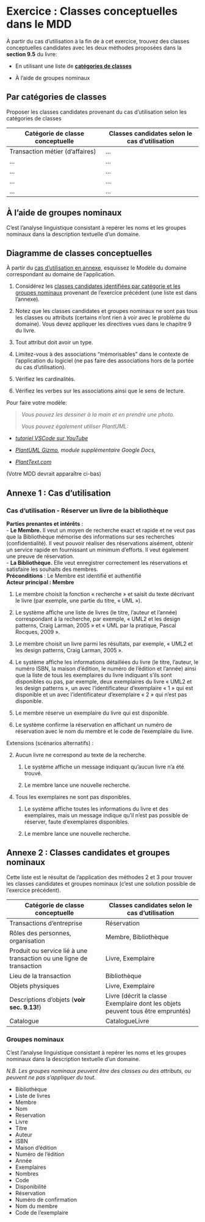 # Exercice : Classes conceptuelles dans le MDD

À partir du cas d’utilisation à la fin de à cet exercice, trouvez des
classes conceptuelles candidates avec les deux méthodes proposées dans
la **section 9.5** du livre:

-   En utilisant une liste de [**catégories de classes**](#sec-catégoriesClasses)

-   À l’aide de groupes nominaux

## Par catégories de classes

Proposer les classes candidates provenant du cas d’utilisation selon les
catégories de classes

| **Catégorie de classe conceptuelle**      | **Classes candidates selon le cas d’utilisation** |
| ----------- | ----------- |
|Transaction métier (d'affaires)             |      ...       |    
|     ...        |       ...      |
|      ...       |       ...      |
|     ...        |       ...      |
|      ...       |       ...      |

## À l’aide de groupes nominaux

C’est l’analyse linguistique consistant à repérer les noms et les
groupes nominaux dans la description textuelle d’un domaine.

## Diagramme de classes conceptuelles

À partir du [cas d’utilisation en annexe](#sec-usecases), esquissez le Modèle du domaine correspondant au
domaine de l’application.

1. Considérez les   [classes candidates identifiées par catégorie et les groupes nominaux](#sec-classes) provenant de l’exercice précédent (une liste est dans l’annexe).

2. Notez que les classes candidates et groupes nominaux ne sont pas tous les classes ou attributs (certains n’ont rien à voir avec le problème du domaine). Vous devez appliquer
les directives vues dans le chapitre 9 du livre.

3. Tout attribut doit avoir un type.

4. Limitez-vous à des associations “mémorisables” dans le contexte de l’application du logiciel (ne pas faire des associations hors de la portée du cas d’utilisation).

5. Vérifiez les cardinalités.

6. Vérifiez les verbes sur les associations ainsi que le sens de lecture.

Pour faire votre modèle:

> *Vous pouvez les dessiner à la main et en prendre une photo.*
>
> *Vous pouvez également utiliser PlantUML:*

-   *[tutoriel VSCode sur YouTube](https://www.youtube.com/watch?v=xkwJ9GwgZJU)*

-   *[PlantUML Gizmo](https://gsuite.google.com/marketplace/app/plantuml_gizmo/950520042571), module supplémentaire Google Docs,*

-   [*PlantText.com*](https://www.planttext.com/)


(Votre MDD devrait apparaître ci-bas) 


## Annexe 1 : Cas d'utilisation

### Cas d’utilisation - Réserver un livre de la bibliothèque{#sec-usecases}

**Parties prenantes et intérêts** :  
- **Le Membre.** Il veut un moyen de recherche exact et rapide et ne
veut pas que la Bibliothèque mémorise des informations sur ses
recherches (confidentialité). Il veut pouvoir réaliser des réservations
aisément, obtenir un service rapide en fournissant un minimum d’efforts.
Il veut également une preuve de réservation.  
- **La Bibliothèque.** Elle veut enregistrer correctement les
réservations et satisfaire les souhaits des membres.  
**Préconditions** : Le Membre est identifié et authentifié  
**Acteur principal : Membre**

1.  Le membre choisit la fonction « recherche » et saisit du texte décrivant le livre (par exemple, une partie du titre, « UML »).

2.  Le système affiche une liste de livres (le titre, l’auteur et l’année) correspondant à la recherche, par exemple, « UML2 et les
design patterns, Craig Larman, 2005 » et « UML par la pratique, Pascal Rocques, 2009 ».

3.  Le membre choisit un livre parmi les résultats, par exemple, « UML2 et les design patterns, Craig Larman, 2005 ».

4.  Le système affiche les informations détaillées du livre (le titre, l’auteur, le numéro ISBN, la maison d’édition, le numéro de l’édition et l’année) ainsi que la liste de tous les exemplaires
du livre indiquant s’ils sont disponibles ou pas, par exemple,
deux exemplaires du livre « UML2 et les design patterns », un avec
l’identificateur d’exemplaire « 1 » qui est disponible et un avec
l’identificateur d’exemplaire « 2 » qui n’est pas disponible.

5.  Le membre réserve un exemplaire du livre qui est disponible.

6.  Le système confirme la réservation en affichant un numéro de
réservation avec le nom du membre et le code de l’exemplaire du
livre.

Extensions (scénarios alternatifs) :

2.  Aucun livre ne correspond au texte de la recherche.

    1.  Le système affiche un message indiquant qu’aucun livre n’a été trouvé.

    2.  Le membre lance une nouvelle recherche.

<!-- -->

4.  Tous les exemplaires ne sont pas disponibles.

    1.  Le système affiche toutes les informations du livre et des exemplaires, mais un message indique qu’il n’est pas possible de réserver, faute d’exemplaires disponibles.

    2.  Le membre lance une nouvelle recherche.

## Annexe 2 :  Classes candidates et groupes nominaux{#sec-classes}

Cette liste est le résultat de l’application des méthodes 2 et 3 pour trouver les classes
candidates et groupes nominaux (c’est une solution possible de l’exercice précédent).

| **Catégorie de classe conceptuelle**      | **Classes candidates selon le cas d’utilisation** |
| ----------- | ----------- |
|  Transactions d’entreprise           | Réservation            |    
|  Rôles des personnes, organisation           | Membre, Bibliothèque            |
|  Produit ou service lié à une transaction ou une ligne de transaction           | Livre, Exemplaire            |    
|  Lieu de la transaction           | Bibliothèque            |
|  Objets physiques           | Livre, Exemplaire            |    
|  Descriptions d’objets (**voir sec. 9.13!**)           | Livre (décrit la classe Exemplaire dont les objets peuvent tous être empruntés)            |
|  Catalogue            | CatalogueLivre            |    

### Groupes nominaux

C’est l’analyse linguistique consistant à repérer les noms et les
groupes nominaux dans la description textuelle d’un domaine.

*N.B. Les groupes nominaux peuvent être des classes ou des attributs, ou peuvent ne pas s’appliquer du tout.*

- Bibliothèque
- Liste de livres
- Membre
- Nom
- Reservation 
- Livre 
- Titre 
- Auteur
- ISBN 
- Maison d’édition 
- Numéro de l’édition
- Année
- Exemplaires
- Nombres 
- Code 
- Disponibilité
- Réservation
- Numéro de confirmation 
- Nom du membre 
- Code de l’exemplaire 